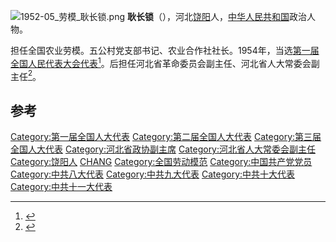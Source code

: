 [[File:1952-05_劳模_耿长锁.png|thumb]]
'''耿长锁'''（{{bd|1900年||1985年}}），河北[[饶阳|饶阳]]人，[[中华人民共和国|中华人民共和国]]政治人物。

担任全国农业劳模。五公村党支部书记、农业合作社社长。1954年，当选[[第一届全国人民代表大会代表名单|第一届全国人民代表大会代表]]<ref>{{cite book|author=全国人民代表大会常务委员会办公厅|title=中华人民共和国第一届全国人民代表大会代表名单|year=1955年|publisher=全国人民代表大会常务委员会办公厅|url=http://book.ucdrs.superlib.net/views/specific/2929/bookDetail.jsp?dxNumber=000005772167&d=546843D0AE2464CD1C95896344A85614&fenlei=04070402|access-date=2015-01-25|archive-date=2019-01-24|archive-url=https://web.archive.org/web/20190124105450/http://book.ucdrs.superlib.net/views/specific/2929/bookDetail.jsp?dxNumber=000005772167&d=546843D0AE2464CD1C95896344A85614&fenlei=04070402|dead-url=no}}</ref>。后担任河北省革命委员会副主任、河北省人大常委会副主任<ref>{{cite book|author1=王乃庄，王德树|title=中华人民共和国人物辞典 1949-1989|date=1989年9月|publisher=北京：中国经济出版社|isbn=7-5017-0400-7|pages=420|accessdate=2015-07-30}}</ref>。

==参考==
{{reflist}}
{{中国政治人物小作品}}
{{DEFAULTSORT:geng changsuo}}
[[Category:第一届全国人大代表|Category:第一届全国人大代表]]
[[Category:第二届全国人大代表|Category:第二届全国人大代表]]
[[Category:第三届全国人大代表|Category:第三届全国人大代表]]
[[Category:河北省政协副主席|Category:河北省政协副主席]]
[[Category:河北省人大常委会副主任|Category:河北省人大常委会副主任]]
[[Category:饶阳人|Category:饶阳人]]
[[Category:耿姓|CHANG]]
[[Category:全国劳动模范|Category:全国劳动模范]]
[[Category:中国共产党党员|Category:中国共产党党员]]
[[Category:中共八大代表|Category:中共八大代表]]
[[Category:中共九大代表|Category:中共九大代表]]
[[Category:中共十大代表|Category:中共十大代表]]
[[Category:中共十一大代表|Category:中共十一大代表]]